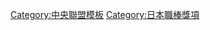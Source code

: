 {{Navbox
|bodyclass=hlist

|name = 中央聯盟最佳九人 (遊擊手)
|title = [[中央聯盟]][[日本職棒最佳九人獎 (太平洋聯盟)|最佳九人]][[遊撃手]]
|basestyle = background-color:#8b8
|state = <includeonly>collapsed</includeonly>
|group1 = 1950年代
|list1 = 
*50 [[白石勝巳]]
*51 [[平井三郎|平井正明]]
*52 [[平井三郎|平井正明]]
*53 [[平井三郎]]
*54 [[廣岡達朗]]
*55 [[吉田義男]]
*56 [[吉田義男]]
*57 [[吉田義男]]
*58 [[吉田義男]]
*59 [[吉田義男]]
|group2 = 1960年代
|list2 = 
*60 [[吉田義男]]
*61 [[河野旭輝]]
*62 [[吉田義男]]
*63 [[古葉竹識|古葉毅]]
*64 [[吉田義男]]
*65 [[吉田義男]]
*66 [[一枝修平]]
*67 [[藤田平]]
*68 [[黒江透修]]
*69 [[藤田平]]
|group3 = 1970年代
|list3 = 
*70 [[藤田平]]
*71 [[藤田平]]
*72 [[三村敏之]]
*73 [[藤田平]]
*74 [[藤田平]]
*75 [[三村敏之]]
*76 [[三村敏之]]
*77 [[河埜和正]]
*78 [[高橋慶彦]]
*79 [[高橋慶彦]]
|group4 = 1980年代
|list4 = 
*80 [[高橋慶彦]]
*81 [[山下大輔]]
*82 [[宇野勝]]
*83 [[高橋慶彦]]
*84 [[宇野勝]]
*85 [[高木豊]]
*86 [[高橋慶彦]]
*87 [[宇野勝]]
*88 [[池山隆寛]]
*89 [[池山隆寛]]
|group5 = 1990年代
|list5 = 
*90 [[池山隆寛]]
*91 [[野村謙二郎]]
*92 [[池山隆寛]]
*93 [[池山隆寛]]
*94 [[川相昌弘]]
*95 [[野村謙二郎]]
*96 [[野村謙二郎]]
*97 [[石井琢朗]]
*98 [[石井琢朗]]
*99 [[石井琢朗]]
|group6 = 2000年代
|list6 = 
*00 [[石井琢朗]]
*01 [[石井琢朗]]
*02 [[井端弘和]]
*03 [[二岡智宏]]
*04 [[井端弘和]]
*05 [[井端弘和]]
*06 [[井端弘和]]
*07 [[井端弘和]]
*08 [[鳥谷敬]]
*09 [[坂本勇人]]
|group7 = 2010年代
|list7 = 
*10 [[鳥谷敬]]
*11 [[鳥谷敬]]
*12 [[坂本勇人]]
*13 [[鳥谷敬]]
*14 [[鳥谷敬]]
*15 [[鳥谷敬]]
*16 [[坂本勇人]]
*17 [[田中廣輔]]
*18 [[坂本勇人]]
*19 [[坂本勇人]]
|group8 = 2020年代
|list8 = 
*20 [[坂本勇人]]
*21 [[坂本勇人]]
|below =
*[[Template:中央聯盟最佳九人 (投手)|投手]]
*[[Template:中央聯盟最佳九人 (捕手)|捕手]]
*[[Template:中央聯盟最佳九人 (一壘手)|一壘手]]
*[[Template:中央聯盟最佳九人 (二壘手)|二壘手]]
*[[Template:中央聯盟最佳九人 (三壘手)|三壘手]]
*[[Template:中央聯盟最佳九人 (遊擊手)|遊擊手]]
*[[Template:中央聯盟最佳九人 (外野手)|外野手]]
}}
<noinclude>
[[Category:中央聯盟模板]]
[[Category:日本職棒獎項]]
</noinclude>
